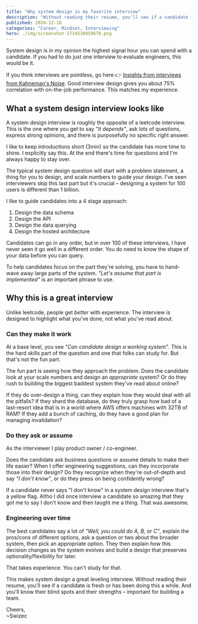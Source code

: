 ```yaml
---
title: "Why system design is my favorite interview"
description: "Without reading their resume, you'll see if a candidate is fresh or has been doing this a while. And you'll know their blind spots and their strengths"
published: 2024-12-18
categories: "Career, Mindset, Interviewing"
hero: ./img/screenshot-1734538059670.png
---
```


System design is in my opinion the highest signal hour you can spend with a candidate. If you had to do just one interview to evaluate engineers, this would be it.

If you think interviews are pointless, go here 👉 [Insights from interviews from Kahneman's Noise](https://swizec.com/blog/insights-for-interviews-from-kahneman-s-noise/). Good interview design gives you about 75% correlation with on-the-job performance. This matches my experience.

## What a system design interview looks like

A system design interview is roughly the opposite of a leetcode interview. This is the one where you get to say _"It depends"_, ask lots of questions, express strong opinions, and there is purposefully no specific right answer.

I like to keep introductions short (3min) so the candidate has more time to shine. I explicitly say this. At the end there's time for questions and I'm always happy to stay over.

The typical system design question will start with a problem statement, a thing for you to design, and scale numbers to guide your design. I've seen interviewers skip this last part but it's crucial – designing a system for 100 users is different than 1 billion.

I like to guide candidates into a 4 stage approach:

1. Design the data schema
2. Design the API
3. Design the data querying
4. Design the hosted architecture

Candidates can go in any order, but in over 100 of these interviews, I have never seen it go well in a different order. You do need to know the shape of your data before you can query.

To help candidates focus on the part they're solving, you have to hand-wave away large parts of the system. _"Let's assume that part is implemented"_ is an important phrase to use.

## Why this is a great interview

Unlike leetcode, people get _better_ with experience. The interview is designed to highlight what you've done, not what you've read about.

### Can they make it work

At a base level, you see _"Can candidate design a working system"_. This is the hard skills part of the question and one that folks can study for. But that's not the fun part.

The fun part is seeing how they approach the problem. Does the candidate look at your scale numbers and design an _appropriate_ system? Or do they rush to building the biggest baddest system they've read about online?

If they do over-design a thing, can they explain how they would deal with all the pitfalls? If they shard the database, do they truly grasp how bad of a last-resort idea that is in a world where AWS offers machines with 32TB of RAM? If they add a bunch of caching, do they have a good plan for managing invalidation?

### Do they ask or assume

As the interviewer I play product owner / co-engineer.

Does the candidate ask business questions or assume details to make their life easier? When I offer engineering suggestions, can they incorporate those into their design? Do they recognize when they're out-of-depth and say _"I don't know"_, or do they press on being confidently wrong?

If a candidate never says "I don't know" in a system design interview that's a yellow flag. Altho I did once interview a candidate so amazing that they got me to say I don't know and then taught me a thing. That was awesome.

### Engineering over time

The best candidates say a lot of _"Well, you could do A, B, or C"_, explain the pros/cons of different options, ask a question or two about the broader system, then pick an appropriate option. They then explain how this decision changes as the system evolves and build a design that preserves optionality/flexibility for later.

That takes experience. You can't study for that.

This makes system design a great leveling interview. Without reading their resume, you'll see if a candidate is fresh or has been doing this a while. And you'll know their blind spots and their strengths – important for building a team.

Cheers,<br/>
~Swizec
